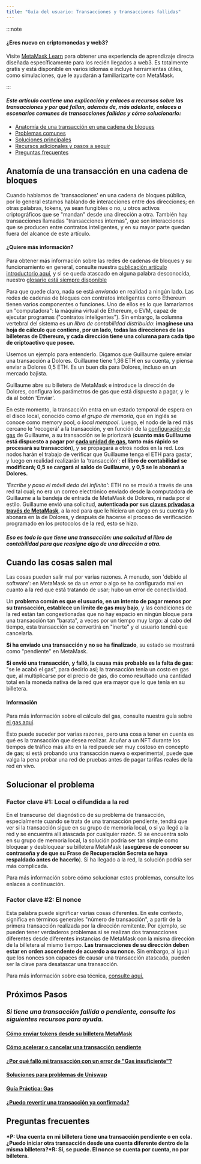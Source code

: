 ```yaml
---
title: "Guía del usuario: Transacciones y transacciones fallidas"
---
```


:::note

#### ¿Eres nuevo en criptomonedas y web3?

Visite [MetaMask Learn](https://learn.metamask.io/) para obtener una experiencia de aprendizaje directa diseñada específicamente para los recién llegados a web3. Es totalmente gratis y está disponible en varios idiomas e incluye herramientas útiles, como simulaciones, que le ayudarán a familiarizarte con MetaMask.

:::

#### _Este artículo contiene una explicación y enlaces a recursos sobre las transacciones y por qué fallan, además de, más adelante, enlaces a escenarios comunes de transacciones fallidas y cómo solucionarlo:_

- [Anatomía de una transacción en una cadena de bloques](#anatomía-de-una-transacción-en-una-cadena-de-bloques)
- [Problemas comunes](#cuando-las-cosas-salen-mal)
- [Soluciones principales](#solucionar-el-problema)
- [Recursos adicionales y pasos a seguir](#próximos-pasos)
- [Preguntas frecuentes](#preguntas-frecuentes)

## **Anatomía de una transacción en una cadena de bloques**

Cuando hablamos de 'transacciones' en una cadena de bloques pública, por lo general estamos hablando de interacciones entre dos direcciones; en otras palabras, tokens, ya sean fungibles o no, u otros activos criptográficos que se "mandan" desde una dirección a otra. También hay transacciones llamadas "transacciones internas", que son interacciones que se producen entre contratos inteligentes, y en su mayor parte quedan fuera del alcance de este artículo.

#### ¿Quiere más información?

Para obtener más información sobre las redes de cadenas de bloques y su funcionamiento en general, consulte nuestra [publicación artículo introductorio aquí](https://metamask.zendesk.com/hc/en-us/articles/360015489611-Learn-the-basics-of-blockchains-and-Ethereum-miners-and-validators-gas-cryptocurrencies-and-NFTs-block-explorer-networks-etc-), y si se queda atascado en alguna palabra desconocida, nuestro [glosario está siempre disponible](https://consensys.net/knowledge-base/a-blockchain-glossary-for-beginners/)

Para que quede claro, nada se está _enviando_ en realidad a ningún lado. Las redes de cadenas de bloques con contratos inteligentes como Ethereum tienen varios componentes o funciones. Uno de ellos es lo que llamaríamos un "computadora": la máquina virtual de Ethereum, o EVM, capaz de ejecutar programas ("contratos inteligentes"). Sin embargo, la columna vertebral del sistema es un _libro de contabilidad distribuido_: **imagínese una hoja de cálculo que contiene, por un lado, todas las direcciones de las billeteras de Ethereum, y cada dirección tiene una columna para cada tipo de criptoactivo que posee.**

Usemos un ejemplo para entenderlo. Digamos que Guillaume quiere enviar una transacción a Dolores. Guillaume tiene 1,36 ETH en su cuenta, y piensa enviar a Dolores 0,5 ETH. Es un buen día para Dolores, incluso en un mercado bajista.

Guillaume abre su billetera de MetaMask e introduce la dirección de Dolores, configura los parámetros de gas que está dispuesto a pagar, y le da al botón 'Enviar'.

En este momento, la transacción entra en un estado temporal de espera en el disco local, conocido como _el grupo de memoria_, que en inglés se conoce como memory pool, o _local mempool_. Luego, el nodo de la red más cercano le 'recogerá' a la transacción, y en función de la [configuración de gas](https://metamask.zendesk.com/hc/en-us/articles/360022895972-Using-advanced-gas-controls) de Guillaume, a su transacción se le priorizará (**cuanto más Guillaume está dispuesto a pagar por [cada unidad de gas,](https://metamask.zendesk.com/hc/en-us/articles/4404600179227-User-Guide-Gas) tanto más rápido se procesará su transacción**), y se propagará a otros nodos en la red. Los nodos harán el trabajo de verificar que Guillaume tenga el ETH para gastar, y luego en realidad realizarán la 'transacción': **el libro de contabilidad se modificará; 0,5 se cargará al saldo de Guillaume, y 0,5 se le abonará a Dolores.**

_'Escribe y pasa el móvil dedo del infinito':_ ETH no se movió a través de una red tal cual; no era un correo electrónico enviado desde la computadora de Guillaume a la bandeja de entrada de MetaMask de Dolores, ni nada por el estilo. Guillaume envió una solicitud, **autenticada por sus [claves privadas a través de MetaMask](https://metamask.zendesk.com/hc/en-us/articles/4404722782107-User-guide-Secret-Recovery-Phrase-password-and-private-keys)**, a la red para que le hiciera un cargo en su cuenta y lo abonara en la de Dolores, y después de hacerse el proceso de verificación programado en los protocolos de la red, esto se hizo.

#### _Eso es todo lo que tiene una transacción: una solicitud al libro de contabilidad para que reasigne algo de una dirección a otra._

## **Cuando las cosas salen mal**

Las cosas pueden salir mal por varias razones. A menudo, son 'debido al software': en MetaMask se da un error o algo se ha configurado mal en cuanto a la red que está tratando de usar; hubo un error de conectividad.

Un **problema común es que el usuario, en un intento de pagar menos por su transacción, establece un límite de gas muy bajo**, y las condiciones de la red están tan congestionadas que no hay espacio en ningún bloque para una transacción tan "barata", a veces por un tiempo muy largo: al cabo del tiempo, esta transacción se convertirá en "inerte" y el usuario tendrá que cancelarla.

**Si ha enviado una transacción y no se ha finalizado**, su estado se mostrará como "pendiente" en MetaMask.

**Si envió una transacción, y falló, la causa más probable es la falta de gas**: "se le acabó el gas", para decirlo así; la transacción tenía un costo en gas que, al multiplicarse por el precio de gas, dio como resultado una cantidad total en la moneda nativa de la red que era mayor que lo que tenía en su billetera.

#### Información

Para más información sobre el cálculo del gas, consulte nuestra guía sobre [el gas aquí](https://metamask.zendesk.com/hc/en-us/articles/4404600179227-User-Guide-Gas).

Esto puede suceder por varias razones, pero una cosa a tener en cuenta es qué es la transacción que desea realizar. Acuñar a un NFT durante los tiempos de tráfico más alto en la red puede ser muy costoso en concepto de gas; si está probando una transacción nueva o experimental, puede que valga la pena probar una red de pruebas antes de pagar tarifas reales de la red en vivo.

## **Solucionar el problema**

### **Factor clave #1: Local o difundida a la red**

En el transcurso del diagnóstico de su problema de transacción, especialmente cuando se trata de una transacción pendiente, tendrá que ver si la transacción sigue en su grupo de memoria local, o si ya llegó a la red y se encuentra allí atascada por cualquier razón. Si se encuentra solo en su grupo de memoria local, la solución podría ser tan simple como bloquear y desbloquear su billetera MetaMask (**asegúrese de conocer su contraseña y de que su Frase de Recuperación Secreta se haya respaldado antes de hacerlo**). Si ha llegado a la red, la solución podría ser más complicada.

Para más información sobre cómo solucionar estos problemas, consulte los enlaces a continuación.

### **Factor clave #2: El nonce**

Esta palabra puede significar varias cosas diferentes. En este contexto, significa en términos generales "número de transacción", a partir de la primera transacción realizada por la dirección remitente. Por ejemplo, se pueden tener verdaderos problemas si se realizan dos transacciones diferentes desde diferentes instancias de MetaMask con la misma dirección de la billetera al mismo tiempo. **Las transacciones de su dirección deben estar en orden ascendente de acuerdo a su nonce.** Sin embargo, al igual que los nonces son capaces de causar una transacción atascada, pueden ser la clave para desatascar una transacción.

Para más información sobre esa técnica, [consulte aquí.](https://metamask.zendesk.com/hc/en-us/articles/360015489251-How-to-Speed-Up-or-Cancel-a-Pending-Transaction)

## **Próximos Pasos**

### _Si tiene una transacción fallida o pendiente, consulte los siguientes recursos para ayuda._

#### [Cómo enviar tokens desde su billetera MetaMask](https://metamask.zendesk.com/hc/en-us/articles/360015488931)

#### [Cómo acelerar o cancelar una transacción pendiente](https://metamask.zendesk.com/hc/en-us/articles/360015489251-How-to-Speed-Up-or-Cancel-a-Pending-Transaction)

#### [¿Por qué falló mi transacción con un error de "Gas insuficiente"?](https://metamask.zendesk.com/hc/en-us/articles/360038849792-Why-did-my-transaction-fail-with-an-Out-of-Gas-error-How-can-I-fix-it-)

#### [Soluciones para problemas de Uniswap](https://metamask.zendesk.com/hc/en-us/articles/360053394291-Uniswap-support-and-troubleshooting-tips)

#### [Guía Práctica: Gas](https://metamask.zendesk.com/hc/en-us/articles/4404600179227-User-Guide-Gas)

#### [¿Puedo revertir una transacción ya confirmada?](https://metamask.zendesk.com/hc/en-us/articles/360059957352-Can-I-reverse-an-already-confirmed-transaction-)

## **Preguntas frecuentes**

#### *P: Una cuenta en mi billetera tiene una transacción pendiente o en cola. ¿Puedo iniciar otra transacción desde una cuenta diferente dentro de la misma billetera?*R: Sí, se puede. El nonce se cuenta por cuenta, no por billetera.
